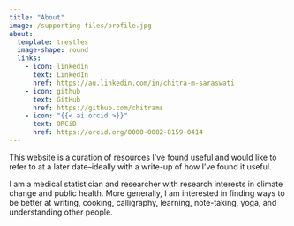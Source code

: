```yaml
---
title: "About"
image: /supporting-files/profile.jpg
about:
  template: trestles
  image-shape: round
  links:
    - icon: linkedin
      text: LinkedIn
      href: https://au.linkedin.com/in/chitra-m-saraswati
    - icon: github
      text: GitHub
      href: https://github.com/chitrams
    - icon: "{{< ai orcid >}}"
      text: ORCiD
      href: https://orcid.org/0000-0002-8159-0414
---
```


This website is a curation of resources I've found useful and would like to refer to at a later date--ideally with a write-up of how I've found it useful.

I am a medical statistician and researcher with research interests in climate change and public health. More generally, I am interested in finding ways to be better at writing, cooking, calligraphy, learning, note-taking, yoga, and understanding other people.
